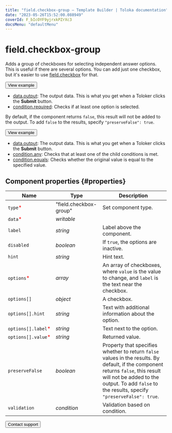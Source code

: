 ```yaml
---
title: "field.checkbox-group — Template Builder | Toloka documentation"
date: "2023-05-26T15:52:00.088949"
coverId: F_bIcOYF9yjrxkPZrXc3
docsMenu: "defaultMenu"
---
```



# field.checkbox-group

Adds a group of checkboxes for selecting independent answer options. This is useful if there are several options. You can add just one checkbox, but it's easier to use [field.checkbox](/docs/template-builder/reference/field.checkbox) for that.

<Button themeColor="light" view="default" size="l" type="link" url="https://ya.cc/t/qeQoTGCe47BNW2">View example</Button>

<Cut title="Components used in the example">

- [data.output](/docs/template-builder/operations/work-with-data): The output data. This is what you get when a Toloker clicks the **Submit** button.
- [condition.required](/docs/template-builder/reference/condition.required): Checks if at least one option is selected.

</Cut>

By default, if the component returns `false`, this result will not be added to the output. To add `false` to the results, specify `"preserveFalse": true`.

<Button themeColor="light" view="default" size="l" type="link" url="https://ya.cc/t/Mo_S234j47BPYs">View example</Button>

<Cut title="Components used in the example">

- [data.output](/docs/template-builder/operations/work-with-data): The output data. This is what you get when a Toloker clicks the **Submit** button.
- [condition.any](/docs/template-builder/reference/condition.any): Checks that at least one of the child conditions is met.
- [condition.equals](/docs/template-builder/reference/condition.equals): Checks whether the original value is equal to the specified value.

</Cut>

## Component properties {#properties}

**Name** | **Type** | **Description**
----- | ----- | -----
`type`<span style="color: red">\*</span> | "field.checkbox-group" | Set component type.
`data`<span style="color: red">\*</span> | _writable_ | <TolokaTbSourceDataWithValues/>
`label` | _string_ | Label above the component.
`disabled` | _boolean_ | If `true`, the options are inactive.
`hint` | _string_ | Hint text.
`options`<span style="color: red">\*</span> | _array_ | An array of checkboxes, where `value` is the value to change, and `label` is the text near the checkbox.
`options[]` | _object_ | A checkbox.
`options[].hint` | _string_ | Text with additional information about the option.
`options[].label`<span style="color: red">\*</span> | _string_ | Text next to the option.
`options[].value`<span style="color: red">\*</span> | _string_ | Returned value.
`preserveFalse` | _boolean_ | Property that specifies whether to return `false` values in the results. By default, if the component returns `false`, this result will not be added to the output. To add `false` to the results, specify `"preserveFalse": true`.
`validation` | _condition_ | Validation based on condition.

<Button themeColor="light" view="default" size="l" type="link" url="/docs/guide/troubleshooting/support?form-source=template-builder-reference-field-checkbox-group">Contact support</Button>